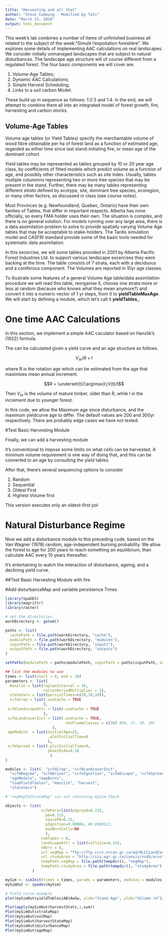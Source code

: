 ```yaml
---
title: "Harvesting and all that"
author: "Steve Cumming - Modified by Tati"
date: "March 23, 2016"
output: html_document
---
```


This week's lab combines a number of items of unfinished business all related to the subject of the week:"Simulé l'expoitation forestière". We explores some details of implementing AAC calculations on real landscapes. We consider initially unmanaged landscapes that are subject to natural disturbances. The landscape age structure will of course different from a regulated forest. The four basic components we will cover are:

1. Volume-Age Tables;
2. Dynamic AAC Calculations;
3. Simple Harvest Scheduling;
4. Links to a soil carbon Model. 

These build up in sequence as follows: 1:2:3 and 1:4. In the end, we will attempt to combine them all into an integrated model of forest growth, fire, harvesting and carbon stocks.

## Volume-Age Tables

Volume age tables (or Yield Tables) specify the merchantable volume of wood fibre obtainable per ha of forest land as a function of estimated age, regarded as either time since last stand-initiating fire, or mean age of the dominant cohort.

Yield tables may be represented as tables grouped by 10 or 20 year age class, by coefficients of fitted models which predict volume as a function of age, and possibly other characteristics such as site index. Usually, tables multiple colummns representing two or more tree species that may be present in the stand. Further, there may be many tables representing different _strata_ defined by ecotype, site, dominant tree species, ecoregion, or many other factors, as discussed in class (see course notes).

Most Provinces (e.g. Newfoundland, Quebec, Ontario) have their own famlies of Tables, that differ in important respects. Alberta has none officially, so every FMA holder uses their own. The situation is complex, and there is no general solution. For models running over any large area, there is a data assimilation problem to solve to provide spatially varying Volume Age tables that may be acceptable to stake-holders. The Tardis simulation model and CASFRI standard provide some of the basic tools needed for systematic data assimilation. 

In this excercise, we will some tables provided in 2001 by Alberta Pacific Forest Industries Ltd. to support various landscape excercises they were backing at the time. The table consists of 7 strata, each with a deciduous and a coniferous component. The Volumes are reported in 10yr age classes.

To illustrate some features of a general Volume Age table/data assimilation procedure we will read this table, reorganise it, choose one strata more or less at random (because who knows what they mean anymore?) and convert it into a numeric vector of 1 yr steps, from 0 to __yieldTableMaxAge__. We will start by defining a module, which let's call it __yieldTables___.


# One time AAC Calculations


In this section, we implement a simple AAC caculator based on Hanzlik's (1922) formula.

The can be calculated given a yield curve and an age structure as follows.

$$ V_m/R + I $$

where R is the rotation age which can be estimated from the age that maximises mean annual increment.

$$R = \underset{t}{\arg\max}\;V(t)/t$$

Then $V_m$ is the volume of mature timber, older than R, while I in the increment due to younger forest.

In this code, we allow the Maximum age since disturbance, and the maximum yieldcurve age to differ. The default values are 200 and 300yr respectively. There are probably edge cases we have not tested.  

#Test Basic Harvesting Module


Finally, we can add a harvesting module

It's conventional to impose some limits on what cells can be harvested. A minimum volume requirement is one way of doing that, and this can be converted to an age by consulting the yield tables.

After that, there's several sequencing options to consider

1. Random
2. Sequential
3. Oldest First
4. Highest Volume first

This version executes only an oldest-first pol

# Natural Disturbance Regime

Now we add a disturbance module to this preceding code, based on the Van Wagner (1978) random, age-independent burning probability. We allow the forest to age for 200 years to reach something an equilibrium, than calculate AAC every 10 years thereafter.


It's entertaining to watch the interaction of disturbance, ageing, and a declining yield curve.


##Test Basic Harvesting Module with fire


#Add disturbanceMap and variable persistence Times

```r
library(SpaDES)
library(magrittr)
library(raster)

# set the directories
workDirectory <- getwd()

paths <- list(
  cachePath = file.path(workDirectory, "cache"),
  modulePath = file.path(workDirectory, "modules"),
  inputPath = file.path(workDirectory, "inputs"),
  outputPath = file.path(workDirectory, "outputs")
)

setPaths(modulePath = paths$modulePath, inputPath = paths$inputPath, outputPath = paths$outputPath, cachePath = paths$cachePath)

## list the modules to use
times <- list(start = 0, end = 10)
parameters <- list(
  Hanzlik = list(replanInterval = 10,
                 rationPeriodMultiplier = 2),
  stateVars = list(persistTimes=c(20,10,10)),
  scfmCrop = list(.useCache = TRUE
                 ),
 scfmlandscapeAttr = list(.useCache = TRUE
                 ),
 scfmLandcoverInit = list(.useCache = TRUE,
                           nonFlammClasses = c(38) #36, 37, 38, 39)
                     ),
 ageModule  = list(initialAge=25, 
                   .plotInitialTime=0
                   ),
 scfmSpread = list(.plotInitialTime=0,
                   pOverRide=0.28
                    )
)

modules <- list(  "scfmCrop", "scfmLandcoverInit", 
  "scfmRegime", "scfmDriver", "scfmIgnition", "scfmEscape", "scfmSpread", 
  "ageModule", "mapBurns",
  "loadYieldTables", "Hanzlik", "harvest", 
  "stateVars")

# "vegMapToStrataMap" ==> not returning mySim Check

objects <- list(
                scfmPars=list(pSpread=0.225,
                  p0=0.115,
                  naiveP0=0.15, 
                  pIgnition=0.00004, #0.0000112,
                  maxBurnCells=NA
                  ),
                numTypes = 8,
                landscapeAttr = list(cellSize=6.25),
                nNbrs = 8,
                url.vegMap = "ftp://ftp.ccrs.nrcan.gc.ca/ad/NLCCLandCover/LandcoverCanada2005_250m/LandCoverOfCanada2005_V1_4.zip",
                url.studyArea = "http://sis.agr.gc.ca/cansis/nsdb/ecostrat/district/ecodistrict_shp.zip",
                tempPath.vegMap = file.path(tempdir(), "vegMap"),
                tempPath.studyArea = file.path(tempdir(), "studyArea")
            )

mySim <- simInit(times = times, params = parameters, modules = modules,objects = objects, paths = paths)
mySimOut <- spades(mySim)

# Yield curve example
plot(mySimOut$yieldTables$AB$AwSw, xlab="Stand Age", ylab="Volume (m^3/ha)")

Plot(apply(mySimOut$harvestStats,1,sum))
Plot(mySimOut$strataMap)
Plot(mySimOut$volMap)
Plot(mySimOut$harvestStateMap)
Plot(mySimOut$disturbanceMap)
Plot(mySimOut$ageMap)
```
